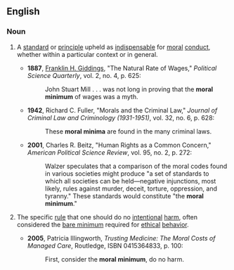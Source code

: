 ==English==

===Noun===
{{en-noun|head=[[moral]] [[minimum]]|s|pl2=moral minima}}

# {{ethics}} A [[standard]] or [[principle]] upheld as [[indispensable]] for [[moral]] [[conduct]], whether within a particular context or in general.
#* '''1887''', [[w:Franklin H. Giddings|Franklin H. Giddings]], "The Natural Rate of Wages," ''Political Science Quarterly'', vol. 2, no. 4, p. 625:
#*: John Stuart Mill . . . was not long in proving that the '''moral minimum''' of wages was a myth.
#* '''1942''', Richard C. Fuller, "Morals and the Criminal Law," ''Journal of Criminal Law and Criminology (1931-1951)'', vol. 32, no. 6, p. 628:
#*: These '''moral minima''' are found in the many criminal laws.
#* '''2001''', Charles R. Beitz, "Human Rights as a Common Concern," ''American Political Science Review'', vol. 95, no. 2, p. 272:
#*: Walzer speculates that a comparison of the moral codes found in various societies might produce "a set of standards to which all societies can be held—negative injunctions, most likely, rules against murder, deceit, torture, oppression, and tyranny."  These standards would constitute "the '''moral minimum'''."
# {{ethics}}  The specific [[rule]] that one should do no [[intentional]] [[harm]], often considered the [[bare minimum]] required for [[ethical]] [[behavior]].
#* '''2005''', Patricia Illingworth, ''Trusting Medicine: The Moral Costs of Managed Care'', Routledge, ISBN 0415364833, p. 100:
#*: First, consider the '''moral minimum''', do no harm.